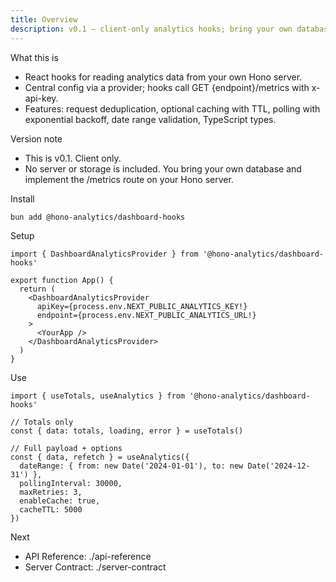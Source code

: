 ```yaml
---
title: Overview
description: v0.1 — client-only analytics hooks; bring your own database.
---
```


What this is
- React hooks for reading analytics data from your own Hono server.
- Central config via a provider; hooks call GET {endpoint}/metrics with x-api-key.
- Features: request deduplication, optional caching with TTL, polling with exponential backoff, date range validation, TypeScript types.

Version note
- This is v0.1. Client only.
- No server or storage is included. You bring your own database and implement the /metrics route on your Hono server.

Install
```bash
bun add @hono-analytics/dashboard-hooks
```

Setup
```tsx
import { DashboardAnalyticsProvider } from '@hono-analytics/dashboard-hooks'

export function App() {
  return (
    <DashboardAnalyticsProvider
      apiKey={process.env.NEXT_PUBLIC_ANALYTICS_KEY!}
      endpoint={process.env.NEXT_PUBLIC_ANALYTICS_URL!}
    >
      <YourApp />
    </DashboardAnalyticsProvider>
  )
}
```

Use
```tsx
import { useTotals, useAnalytics } from '@hono-analytics/dashboard-hooks'

// Totals only
const { data: totals, loading, error } = useTotals()

// Full payload + options
const { data, refetch } = useAnalytics({
  dateRange: { from: new Date('2024-01-01'), to: new Date('2024-12-31') },
  pollingInterval: 30000,
  maxRetries: 3,
  enableCache: true,
  cacheTTL: 5000
})
```

Next
- API Reference: ./api-reference
- Server Contract: ./server-contract
